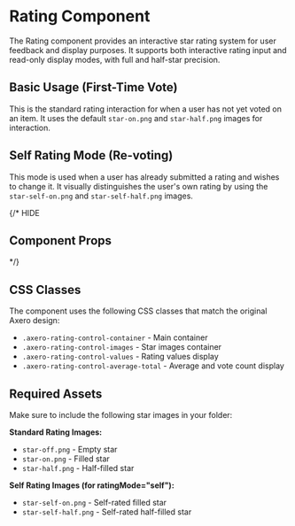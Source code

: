 
<Meta of={RatingStories} />

# Rating Component

The Rating component provides an interactive star rating system for user feedback and display purposes. It supports both interactive rating input and read-only display modes, with full and half-star precision.

## Basic Usage (First-Time Vote)

This is the standard rating interaction for when a user has not yet voted on an item. It uses the default `star-on.png` and `star-half.png` images for interaction.

<Canvas of={RatingStories.Default} />

## Self Rating Mode (Re-voting)

This mode is used when a user has already submitted a rating and wishes to change it. It visually distinguishes the user's own rating by using the `star-self-on.png` and `star-self-half.png` images.

<Canvas of={RatingStories.SelfRatingMode} />

{/* HIDE
## Component Props

<ArgTypes of={RatingStories} />

*/}

## CSS Classes

The component uses the following CSS classes that match the original Axero design:

- `.axero-rating-control-container` - Main container
- `.axero-rating-control-images` - Star images container
- `.axero-rating-control-values` - Rating values display
- `.axero-rating-control-average-total` - Average and vote count display

## Required Assets

Make sure to include the following star images in your folder:

**Standard Rating Images:**
- `star-off.png` - Empty star
- `star-on.png` - Filled star  
- `star-half.png` - Half-filled star

**Self Rating Images (for ratingMode="self"):**
- `star-self-on.png` - Self-rated filled star
- `star-self-half.png` - Self-rated half-filled star

